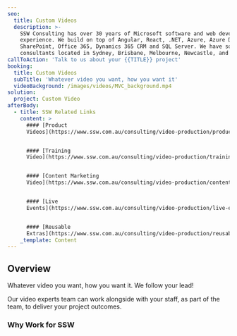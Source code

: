 ```yaml
---
seo:
  title: Custom Videos
  description: >-
    SSW Consulting has over 30 years of Microsoft software and web development
    experience. We build on top of Angular, React, .NET, Azure, Azure DevOps,
    SharePoint, Office 365, Dynamics 365 CRM and SQL Server. We have software
    consultants located in Sydney, Brisbane, Melbourne, Newcastle, and China.
callToAction: 'Talk to us about your {{TITLE}} project'
booking:
  title: Custom Videos
  subTitle: 'Whatever video you want, how you want it'
  videoBackground: /images/videos/MVC_background.mp4
solution:
  project: Custom Video
afterBody:
  - title: SSW Related Links
    content: >
      #### [Product
      Videos](https://www.ssw.com.au/consulting/video-production/product-videos)


      #### [Training
      Video](https://www.ssw.com.au/consulting/video-production/training-videos)


      #### [Content Marketing
      Video](https://www.ssw.com.au/consulting/video-production/content-marketing-videos)


      #### [Live
      Events](https://www.ssw.com.au/consulting/video-production/live-events)


      #### [Reusable
      Extras](https://www.ssw.com.au/consulting/video-production/reusable-extras)
    _template: Content
---
```


## Overview

Whatever video you want, how you want it. We follow your lead!

Our video experts team can work alongside with your staff, as part of the team, to deliver your project outcomes.

### Why Work for SSW

<VideoEmbed url="https://www.youtube.com/watch?v=eu0qhzevEXQ" caption="Building the best software - Why you should work for SSW" duration="3 mins" />
